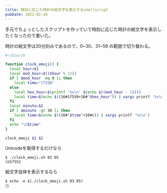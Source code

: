 ```yaml
---
title: 時刻に応じた時計の絵文字を表示するshellscript
pubDate: 2022-02-20
---
```


手元でちょっとしたスクリプトを作っていて時刻に応じた時計の絵文字を表示したくなったので書いた。

時計の絵文字は30分刻みであるので、0~30、31~59 の範囲で切り替わる。

```bash:title=clcok_emoji.sh
#!/bin/sh

function clock_emoji() {
  local hour=$1
  local mod_hour=$(($hour % 12))
  if [ $mod_hour -eq 0 ]; then
    local time="1f55B"
  else
    local hex_hour=$(printf '%x\n' $(echo $((mod_hour - 1))))
    local time=$(echo $((16#1f550+16#"$hex_hour")) | xargs printf '%x\n')
  fi
  local minute=$2
  if [ $minute -gt 30 ]; then
    local time=$(echo $((16#"$time"+16#c)) | xargs printf '%x\n')
  fi
  echo "\U$time"
}

clock_emoji $1 $2
```

Unicodeを取得するだけなら

```
$ ./clock_emoji.sh 03 05
\U1f552
```

絵文字自体を表示するなら

```
$ echo -e $(./clock_emoji.sh 03 05)
🕒
```
